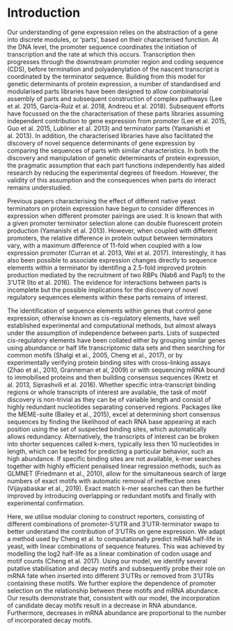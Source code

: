 # Introduction

Our understanding of gene expression relies on the abstraction of a gene into discrete modules, or ‘parts’, based on their characterised function. At the DNA level, the promoter sequence coordinates the initiation of transcription and the rate at which this occurs. Transcription then progresses through the downstream promoter region and coding sequence (CDS), before termination and polyadenylation of the nascent transcript is coordinated by the terminator sequence. Building from this model for genetic determinants of protein expression, a number of standardised and modularised parts libraries have been designed to allow combinatorial assembly of parts and subsequent construction of complex pathways (Lee et al. 2015, Garcia-Ruiz et al. 2018, Andreou et al. 2018). Subsequent efforts have focussed on the the characterisation of these parts libraries assuming independent contribution to gene expression from promoter (Lee et al. 2015, Guo et al. 2015, Lubliner et al. 2013) and terminator parts (Yamanishi et al. 2013). In addition, the characterised libraries have also facilitated the discovery of novel sequence determinants of gene expression by comparing the sequences of parts with similar characteristics. In both the discovery and manipulation of genetic determinants of protein expression, the pragmatic assumption that each part functions independently has aided research by reducing the experimental degrees of freedom. However, the validity of this assumption and the consequences when parts do interact remains understudied. 

Previous papers characterising the effect of different native yeast terminators on protein expression have begun to consider differences in expression when different promoter pairings are used. It is known that with a given promoter terminator selection alone can double fluorescent protein production (Yamanishi et al. 2013). However, when coupled with different promoters, the relative difference in protein output between terminators vary, with a maximum difference of 11-fold when coupled with a low expression promoter (Curran et al. 2013, Wei et al. 2017). Interestingly, it has also been possible to associate expression changes directly to sequence elements within a terminator by identifing a 2.5-fold improved protein production mediated by the recruitment of two RBPs (Nab6 and Pap1) to the 3’UTR (Ito et al. 2016). The evidence for interactions between parts is incomplete but the possible implications for the discovery of novel regulatory sequences elements within these parts remains of interest.

The identification of sequence elements within genes that control gene expression, otherwise known as cis-regulatory elements, have well established experimental and computational methods, but almost always under the assumption of independence between parts. Lists of suspected cis-regulatory elements have been collated either by grouping similar genes using abundance or half life transcriptomic data sets and then searching for common motifs (Shalgi et al., 2005, Cheng et al., 2017), or by experimentally verifying protein binding sites with cross-linking assays (Zhao et al., 2010, Granneman et al, 2009) or with sequencing mRNA bound to immobilised proteins and then building consensus sequences (Kretz et al. 2013, Siprashvili et al. 2016). Whether specific intra-transcript binding regions or whole transcripts of interest are available, the task of motif discovery is non-trivial as they can be of variable length and consist of highly redundant nucleotides separating conserved regions. Packages like the MEME-suite (Bailey et al., 2015), excel at determining short consensus sequences by finding the likelihood of each RNA base appearing at each position using the set of suspected binding sites, which automatically allows redundancy. Alternatively, the transcripts of interest can be broken into shorter sequences called k-mers, typically less then 10 nucleotides in length, which can be tested for predicting a particular behavior, such as high abundance. If specific binding sites are not available, k-mer searches  together with highly efficient penalised linear regression methods, such as GLMNET (Friedmann et al., 2010), allow for the simultaneous search of large numbers of exact motifs with automatic removal of ineffective ones (Vijayabaskar et al., 2019). Exact match k-mer searches can then be further improved by introducing overlapping or redundant motifs and finally with experimental confirmation.

Here, we utilise modular cloning to construct reporters, consisting of different combinations of promoter-5'UTR and 3'UTR-terminator swaps to better understand the contribution of 3’UTRs on gene expression. We adapt a method used by Cheng et al. to computationally predict mRNA half-life in yeast, with linear combinations of sequence features. This was achieved by modelling the log2 half-life as a linear combination of codon usage and motif counts (Cheng et al. 2017). Using our model, we identify several putative stabilisation and decay motifs and subsequently probe their role on mRNA fate when inserted into different 3’UTRs or removed from 3’UTRs containing these motifs. We further explore the dependence of promoter selection on the relationship between these motifs and mRNA abundance. Our results demonstrate that, consistent with our model, the incorporation of candidate decay motifs result in a decrease in RNA abundance. Furthermore, decreases in mRNA abundance are proportional to the number of incorporated decay motifs.

